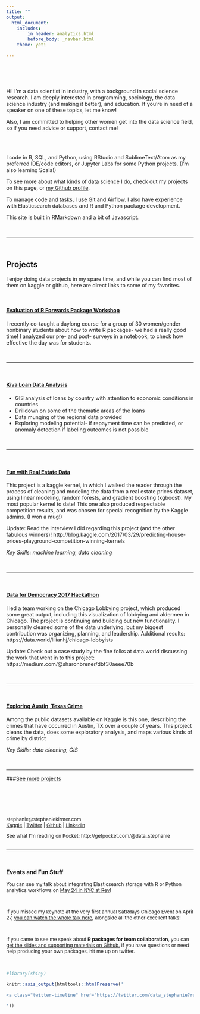 ```yaml
---
title: ""
output: 
  html_document:
    includes:
        in_header: analytics.html
        before_body: _navbar.html
    theme: yeti

---
```


<div class = "row">
<div class = "col-md-8">

<BR>
<BR>
<BR>

Hi! I'm a data scientist in industry, with a background in social science research. I am deeply interested in programming, sociology, the data science industry (and making it better), and education. If you're in need of a speaker on one of these topics, let me know! 

Also, I am committed to helping other women get into the data science field, so if you need advice or support, contact me!

<BR>
<BR>

I code in R, SQL, and Python, using RStudio and SublimeText/Atom as my preferred IDE/code editors, 
or Jupyter Labs for some Python projects. (I'm also learning Scala!)

To see more about what kinds of data science I do, check out my projects on this page,
or [my Github profile](http://github.com/skirmer).

To manage code and tasks, I use Git and Airflow. I also have experience with 
Elasticsearch databases and R and Python package development.

This site is built in RMarkdown and a bit of Javascript.

<BR>

***
<BR>


## Projects

I enjoy doing data projects in my spare time, and while you can find most of them on kaggle or github, here are direct links to some of my favorites.

<BR>

#### [Evaluation of R Forwards Package Workshop](https://skirmer.github.io/ChiEval)  
I recently co-taught a daylong course for a group of 30 women/gender nonbinary students about how to write R packages- we had a really good time! I analyzed our pre- and post- surveys in a notebook, to check how effective the day was for students.


<BR>

***

<BR>

#### [Kiva Loan Data Analysis](https://skirmer.shinyapps.io/Kiva_Loans/)  

* GIS analysis of loans by country with attention to economic conditions in countries 
* Drilldown on some of the thematic areas of the loans
* Data munging of the regional data provided 
* Exploring modeling potential- if repayment time can be predicted, or 
anomaly detection if labeling outcomes is not possible  


<BR>

***

<BR>

#### [Fun with Real Estate Data](https://www.kaggle.com/skirmer/house-prices-advanced-regression-techniques/fun-with-real-estate-data)

This project is a kaggle kernel, in which I walked the reader through the process of cleaning and modeling the data from a real estate prices dataset, using linear modeling, random forests, and gradient boosting (xgboost). My most popular kernel to date! This one also produced respectable competition results, and was chosen for special recognition by the Kaggle admins. (I won a mug!)

Update: Read the interview I did regarding this project (and the other fabulous winners)! 
http://blog.kaggle.com/2017/03/29/predicting-house-prices-playground-competition-winning-kernels

*Key Skills: machine learning, data cleaning*  

<BR>

***



<BR>

#### [Data for Democracy 2017 Hackathon](https://skirmer.shinyapps.io/chilobby/)

I led a team working on the Chicago Lobbying project, which produced some great output, including this visualization of lobbying and aldermen in Chicago. The project is continuing and building out new functionality. I personally cleaned some of the data underlying, but my biggest contribution was organizing, planning, and leadership. Additional results:
https://data.world/lilianhj/chicago-lobbyists

Update: Check out a case study by the fine folks at data.world discussing the work that went in to this project: https://medium.com/@sharonbrener/dbf30aeee70b

<BR>

***

<BR>

#### [Exploring Austin, Texas Crime](https://www.kaggle.com/skirmer/exploratory-analysis-of-austin-crime-with-maps)

Among the public datasets available on Kaggle is this one, describing the crimes that have occurred in Austin, TX over a couple of years. This project cleans the data, does some exploratory analysis, and maps various kinds of crime by district

*Key Skills: data cleaning, GIS*

<BR>

***

###[See more projects](https://skirmer.github.io/more_projects)

</div>

<div class = "col-md-4">


<BR>

<font size = 2>

<BR>
<BR>
<BR>
stephanie@stephaniekirmer.com 
<BR> [Kaggle](http://www.kaggle.com/skirmer) | [Twitter](https://twitter.com/data_stephanie) | [Github](http://github.com/skirmer) | [Linkedin](http://linkedin.com/in/skirmer)

See what I'm reading on Pocket: http://getpocket.com/@data_stephanie   
<BR>

*** 
<BR>     

### Events and Fun Stuff 

You can see my talk about integrating Elasticsearch storage with R or Python analytics workflows on [May 24 in NYC at Rev](https://rev.dominodatalab.com/agenda/integrating-elasticsearch-into-analytics-workflows/)!

<BR>

If you missed my keynote at the very first annual SatRdays Chicago Event on April 27, [you can watch the whole talk here](https://www.youtube.com/watch?v=quFhQvizBE8&feature=youtu.be&t=1095), alongside all the other excellent talks! 

<BR>

If you came to see me speak about **R packages for team collaboration**, you can [get the slides and supporting materials on Github.](https://github.com/skirmer/odsc2018) If you have questions or need help producing your own packages, hit me up on twitter.


</font>
<BR>

```r
#library(shiny)

knitr::asis_output(htmltools::htmlPreserve('

<a class="twitter-timeline" href="https://twitter.com/data_stephanie?ref_src=twsrc%5Etfw" data-height=1200 data-chrome="nofooter">Tweets by data_stephanie</a> <script async src="https://platform.twitter.com/widgets.js" charset="utf-8"></script>

'))

```


</div></div>

